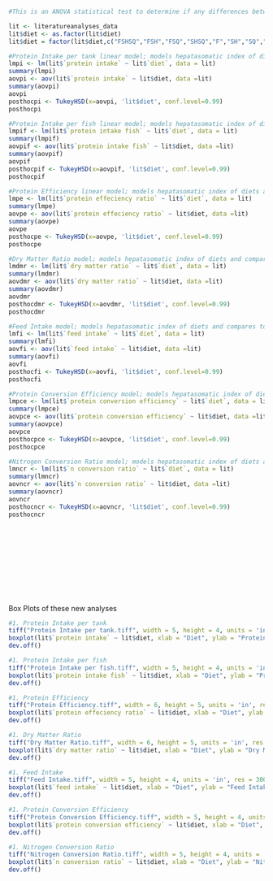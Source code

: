 

```r
#This is an ANOVA statistical test to determine if any differences between diets exist for the calcualations listed

lit <- literatureanalyses_data
lit$diet <- as.factor(lit$diet)
lit$diet = factor(lit$diet,c("FSHSQ","FSH","FSQ","SHSQ","F","SH","SQ","PELL"))

#Protein Intake per tank linear model; models hepatasomatic index of diets and compares to see if there are differences
lmpi <- lm(lit$`protein intake` ~ lit$`diet`, data = lit)
summary(lmpi)
aovpi <- aov(lit$`protein intake` ~ lit$diet, data =lit)
summary(aovpi)
aovpi
posthocpi <- TukeyHSD(x=aovpi, 'lit$diet', conf.level=0.99)
posthocpi

#Protein Intake per fish linear model; models hepatasomatic index of diets and compares to see if there are differences
lmpif <- lm(lit$`protein intake fish` ~ lit$`diet`, data = lit)
summary(lmpif)
aovpif <- aov(lit$`protein intake fish` ~ lit$diet, data =lit)
summary(aovpif)
aovpif
posthocpif <- TukeyHSD(x=aovpif, 'lit$diet', conf.level=0.99)
posthocpif

#Protein Efficiency linear model; models hepatasomatic index of diets and compares to see if there are differences
lmpe <- lm(lit$`protein effeciency ratio` ~ lit$`diet`, data = lit)
summary(lmpe)
aovpe <- aov(lit$`protein effeciency ratio` ~ lit$diet, data =lit)
summary(aovpe)
aovpe
posthocpe <- TukeyHSD(x=aovpe, 'lit$diet', conf.level=0.99)
posthocpe

#Dry Matter Ratio model; models hepatasomatic index of diets and compares to see if there are differences
lmdmr <- lm(lit$`dry matter ratio` ~ lit$`diet`, data = lit)
summary(lmdmr)
aovdmr <- aov(lit$`dry matter ratio` ~ lit$diet, data =lit)
summary(aovdmr)
aovdmr
posthocdmr <- TukeyHSD(x=aovdmr, 'lit$diet', conf.level=0.99)
posthocdmr

#Feed Intake model; models hepatasomatic index of diets and compares to see if there are differences
lmfi <- lm(lit$`feed intake` ~ lit$`diet`, data = lit)
summary(lmfi)
aovfi <- aov(lit$`feed intake` ~ lit$diet, data =lit)
summary(aovfi)
aovfi
posthocfi <- TukeyHSD(x=aovfi, 'lit$diet', conf.level=0.99)
posthocfi

#Protein Conversion Efficiency model; models hepatasomatic index of diets and compares to see if there are differences
lmpce <- lm(lit$`protein conversion efficiency` ~ lit$`diet`, data = lit)
summary(lmpce)
aovpce <- aov(lit$`protein conversion efficiency` ~ lit$diet, data =lit)
summary(aovpce)
aovpce
posthocpce <- TukeyHSD(x=aovpce, 'lit$diet', conf.level=0.99)
posthocpce

#Nitrogen Conversion Ratio model; models hepatasomatic index of diets and compares to see if there are differences
lmncr <- lm(lit$`n conversion ratio` ~ lit$`diet`, data = lit)
summary(lmncr)
aovncr <- aov(lit$`n conversion ratio` ~ lit$diet, data =lit)
summary(aovncr)
aovncr
posthocncr <- TukeyHSD(x=aovncr, 'lit$diet', conf.level=0.99)
posthocncr













```

Box Plots of these new analyses
```r
#1. Protein Intake per tank
tiff("Protein Intake per tank.tiff", width = 5, height = 4, units = 'in', res = 300)
boxplot(lit$`protein intake` ~ lit$diet, xlab = "Diet", ylab = "Protein Intake per Tank (Dry Grams)", main = "Average Protein Intake per Tank Across Diets", las = 1,par(cex.axis=0.70)) # Make plot
dev.off()

#1. Protein Intake per fish
tiff("Protein Intake per fish.tiff", width = 5, height = 4, units = 'in', res = 300)
boxplot(lit$`protein intake fish` ~ lit$diet, xlab = "Diet", ylab = "Protein Intake (Dry Grams Fed)", main = "Protein Intake Over Feeding Trial", las = 1,par(cex.axis=0.70)) # Make plot
dev.off()

#1. Protein Efficiency
tiff("Protein Efficiency.tiff", width = 6, height = 5, units = 'in', res = 300)
boxplot(lit$`protein effeciency ratio` ~ lit$diet, xlab = "Diet", ylab = "Protein Efficiency (Dry Wt Gain / Dry Protein Fed)", main = "Protein Efficiency Over Feeding Trial", las = 1,par(cex.axis=0.70)) # Make plot
dev.off()

#1. Dry Matter Ratio
tiff("Dry Matter Ratio.tiff", width = 6, height = 5, units = 'in', res = 300)
boxplot(lit$`dry matter ratio` ~ lit$diet, xlab = "Diet", ylab = "Dry Matter Ratio (Dry Feed Fed (g) / Dry Biomass Gained (g)", main = "Average Dry Matter Ratio Across Diets", las = 1,par(cex.axis=0.70)) # Make plot
dev.off()

#1. Feed Intake
tiff("Feed Intake.tiff", width = 5, height = 4, units = 'in', res = 300)
boxplot(lit$`feed intake` ~ lit$diet, xlab = "Diet", ylab = "Feed Intake (% Body Weight / Day)", main = "Feed Intake Over Feeding Trial", las = 1,par(cex.axis=0.70)) # Make plot
dev.off()

#1. Protein Conversion Efficiency
tiff("Protein Conversion Efficiency.tiff", width = 5, height = 4, units = 'in', res = 300)
boxplot(lit$`protein conversion efficiency` ~ lit$diet, xlab = "Diet", ylab = "Protein Conversion Efficiency (%)", main = "Protein Conversion Efficiency Over Feeding Trial", las = 1,par(cex.axis=0.70)) # Make plot
dev.off()

#1. Nitrogen Conversion Ratio
tiff("Nitrogen Conversion Ratio.tiff", width = 5, height = 4, units = 'in', res = 300)
boxplot(lit$`n conversion ratio` ~ lit$diet, xlab = "Diet", ylab = "Nitrogen Conversion Ratio (grams)", main = "Nitrogen Conversion Ratio Over Feeding Trial", las = 1,par(cex.axis=0.70)) # Make plot
dev.off()









```

